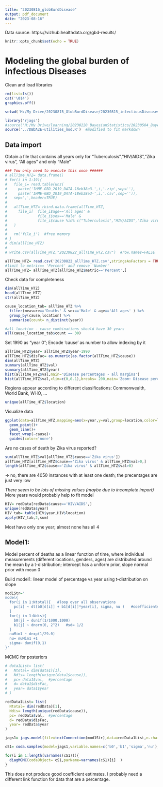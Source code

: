 ```yaml
---
title: "20230816_globBurdDisease"
output: pdf_document
date: "2023-08-16"
---
```


Data source: https://vizhub.healthdata.org/gbd-results/

```r
knitr::opts_chunk$set(echo = TRUE)
```

# Modeling the global burden of infectious Diseases

Clean and load libraries
```R
rm(list=ls())
cat('\014')
graphics.off()

setwd('H:/My Drive/20230815_GlobBurdDisease/20230815_infectiousDiseases')

library('rjags')
#source('H:/My Drive/learning/20230220_BayesianStatistics/20230504_BayesianDogsBook/DBDA2Eprogram #s/DBDA2E-utilities.R')
source('../DBDA2E-utilities_mod.R')  #modified to fit markdown
```

## Data import
Obtain a file that contains all years only for "Tuberculosis","HIV/AIDS","Zika virus",
 "All ages" and only "Male"
```R
### You only need to execute this once ######
# allTime_HTZ= data.frame()
# for(i in 1:19){
#   file_i= read.table(unz(
#     paste('IHME-GBD_2019_DATA-18eb38e3-',i,'.zip',sep=''),
#     paste('IHME-GBD_2019_DATA-18eb38e3-',i,'.csv',sep='')),
#   sep=',',header=TRUE)
#   
#   allTime_HTZ= rbind.data.frame(allTime_HTZ,
#     file_i[  file_i$age=='All ages' & 
#              file_i$sex=='Male' & 
#              file_i$cause %in% c("Tuberculosis","HIV/AIDS","Zika virus"),]
#   )
#   
#   rm('file_i')  #free memory
# }
# dim(allTime_HTZ)
# 
# write.csv(allTime_HTZ,"20230822_allTime_HTZ.csv")  #row.names=FALSE
```

```R
allTime_HTZ= read.csv('20230822_allTime_HTZ.csv',stringsAsFactors = TRUE)   #HTZ= "Tuberculosis","HIV/AIDS","Zika virus"
#limit to metric== 'Percent' and remove 'Number'
allTime_HTZ= allTime_HTZ[allTime_HTZ$metric=='Percent',]
```

Check data for completeness
```R
dim(allTime_HTZ)
head(allTime_HTZ)
str(allTime_HTZ)

cause_location_tab= allTime_HTZ %>%
  filter(measure=='Deaths' & sex=='Male' & age=='All ages' ) %>%
  group_by(cause,location) %>%
  summarise(count= n_distinct(year))

#all location - cause combinations should have 30 years
all(cause_location_tab$count == 30)
```
Set 1990 as "year 0";
Encode 'cause' as number to allow indexing by it
```R
allTime_HTZ$year= allTime_HTZ$year-1990
allTime_HTZ$disFac= as.numeric(as.factor(allTime_HTZ$cause))
dim(allTime_HTZ)
summary(allTime_HTZ$val)
summary(allTime_HTZ$year)
hist(allTime_HTZ$val,main='Disease percentages - all margins')
hist(allTime_HTZ$val,xlim=c(0,0.1),breaks= 200,main='Zoom: Disease percentages - all margins')
```
Regions appear according to different classifications: Commonwealth, World Bank, WHO, ...
```R
unique(allTime_HTZ$location)
```
Visualize data
```R
ggplot(data=allTime_HTZ,mapping=aes(x=year,y=val,group=location,color=location))+
  geom_point()+
  geom_line()+
  facet_wrap(~cause)+
  guides(color='none')
```

Are no cases of death by Zika virus reported?
```R
sum(allTime_HTZ$val[allTime_HTZ$cause=='Zika virus'])
allTime_HTZ[allTime_HTZ$cause=='Zika virus' & allTime_HTZ$val>0,]
length(allTime_HTZ$cause=='Zika virus' & allTime_HTZ$val>0)
```
 -> no, there are 4050 instances with at least one death; the precentages are
 just very low



*There seem to be lots of missing values (maybe due to incomplete import)
*More years would probably help to fit model
```R
HIV= redData[redData$cause=='HIV/AIDS',]
unique(redData$year)
HIV_tab= table(HIV$year,HIV$location)
apply(HIV_tab,2,sum)
```
Most have only one year; almost none has all 4

## Model1: 
Model percent of deaths as a linear function of time, where individual measurements
 (different locations, genders, ages) are distributed around the mean by a t-distribution;
 intercept has a uniform prior, slope normal prior with mean 0

Build model1:
 linear model of percentage vs year
  using t-distribution on slope
```R
mod1Str='
model{
  for(i in 1:Ntotal){   #loop over all observations
    pc[i] ~ dt(b0[d[i]] + b1[d[i]]*year[i], sigma, nu )   #coefficients specific to disease
  }
  for(j in 1:Ndis){
    b0[j] ~ dunif(1/1000,1000)
    b1[j] ~ dnorm(0, 2^2)   #sd= 1/2
  }
  nuMin1 ~ dexp(1/29.0)
  nu= nuMin1 +1
  sigma~ dunif(0,1)
}'
```
MCMC for posteriors
```R
# data1List= list(
#   Ntotal= dim(data1)[1],
#   Ndis= length(unique(data1$cause)),
#   pc= data1$val,  #percentage
#   d= data1$disFac,
#   year= data1$year
# )

redData1List= list(
  Ntotal= dim(redData)[1],
  Ndis= length(unique(redData$cause)),
  pc= redData$val,  #percentage
  d= redData$disFac,
  year= redData$year
)

jags1= jags.model(file=textConnection(mod1Str),data=redData1List,n.chains=3)
```

```R
cS1= coda.samples(model=jags1,variable.names=c('b0','b1','sigma','nu'),n.iter=10000)
```

```R
for(i in 1:length(varnames(cS1))){
  diagMCMC(codaObject= cS1,parName=varnames(cS1)[i]  )
}
```
This does not produce good coefficient estimates. I probably need a different link function for data that are a percentage.